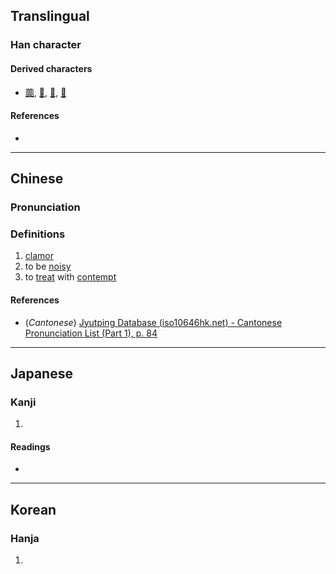 {{also|囂}}
{{character info}}
==Translingual==

===Han character===
{{Han char|rn=30|rad=口|as=18|sn=21|four=|canj=RRMCR,XRRMC|ids=⿲吕頁吕}}

====Derived characters====
* [[虈]], [[𤣠]], [[𩫳]], [[𩱴]]

====References====
* {{Han ref|kx=0214.160|dkj=04617|hdz=10706.040|uh=56BB|ud=22203}}

----

==Chinese==
{{zh-forms}}

===Pronunciation===
{{zh-pron
|m=xiāo
|c=hiu1
|mc=y
|oc=
|ma=
|cat=n,a,v
}}

===Definitions===
{{zh-hanzi}}

# [[clamor]]
# to be [[noisy]]
# to [[treat]] with [[contempt]]

====References====
* (''Cantonese'') [http://www.iso10646hk.net/jp/document/download.jsp Jyutping Database (iso10646hk.net) - Cantonese Pronunciation List (Part 1), p. 84]

----

==Japanese==

===Kanji===
{{ja-kanji|grade=|rs=口18}}

# {{rfdef|ja|sort=口18}}

====Readings====
* {{ja-readings|on=[[ごう]] (gō), [[きょう]] (kyō)|kun=[[かまびすし]] (kamabisushi), [[やかましい]] (yakamashii)}}

----

==Korean==

===Hanja===
{{ko-hanja|hangeul=효|rv=hyo|mr=hyo}}

# {{rfdef|ko|sort=口18}}